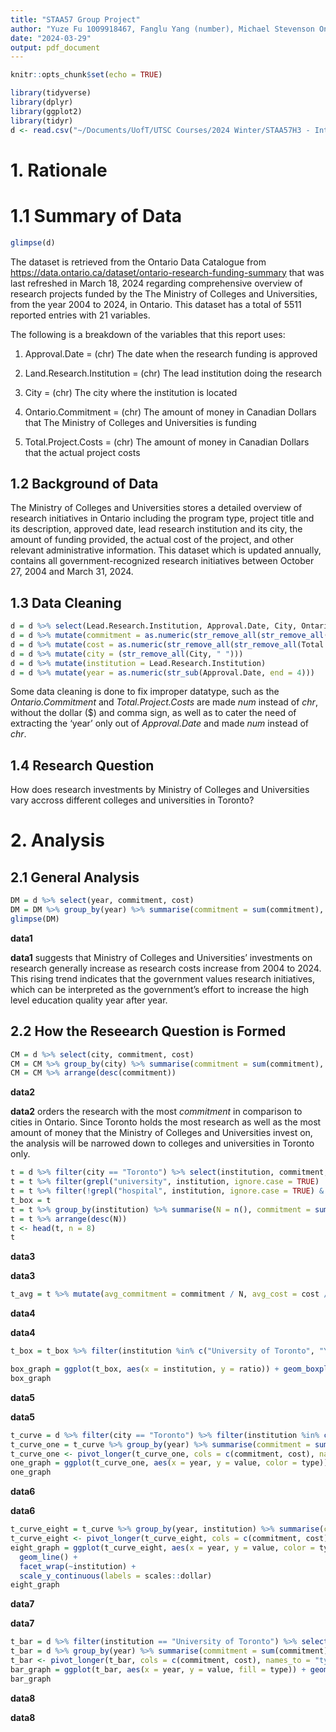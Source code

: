 ```yaml
---
title: "STAA57 Group Project"
author: "Yuze Fu 1009918467, Fanglu Yang (number), Michael Stevenson Ong 1009932423"
date: "2024-03-29"
output: pdf_document
---
```


```r
knitr::opts_chunk$set(echo = TRUE)
```

```r
library(tidyverse)
library(dplyr)
library(ggplot2)
library(tidyr)
d <- read.csv("~/Documents/UofT/UTSC Courses/2024 Winter/STAA57H3 - Intro to Data Science/STAA57 Project/STAA57 Project (My)/research_funding_summary_2004-2024_en.csv")
```

# 1. Rationale

# 1.1 Summary of Data
```r
glimpse(d)
```
The dataset is retrieved from the Ontario Data Catalogue from <https://data.ontario.ca/dataset/ontario-research-funding-summary> that was last refreshed in March 18, 2024 regarding comprehensive overview of research projects funded by the The Ministry of Colleges and Universities, from the year 2004 to 2024, in Ontario. This dataset has a total of 5511 reported entries with 21 variables.

The following is a breakdown of the variables that this report uses:

1. Approval.Date = (chr) The date when the research funding is approved

2. Land.Research.Institution = (chr) The lead institution doing the research

3. City = (chr) The city where the institution is located

4. Ontario.Commitment = (chr) The amount of money in Canadian Dollars that The Ministry of Colleges and Universities is funding

5. Total.Project.Costs = (chr) The amount of money in Canadian Dollars that the actual project costs

## 1.2 Background of Data
The Ministry of Colleges and Universities stores a detailed overview of research initiatives in Ontario including the program type, project title and its description, approved date, lead research institution and its city, the amount of funding provided, the actual cost of the project, and other relevant administrative information. This dataset which is updated annually, contains all government-recognized research initiatives between October 27, 2004 and March 31, 2024.

## 1.3 Data Cleaning
```r
d = d %>% select(Lead.Research.Institution, Approval.Date, City, Ontario.Commitment, Total.Project.Costs)
d = d %>% mutate(commitment = as.numeric(str_remove_all(str_remove_all(Ontario.Commitment, "\\$"), ",")))
d = d %>% mutate(cost = as.numeric(str_remove_all(str_remove_all(Total.Project.Costs, "\\$"), ",")))
d = d %>% mutate(city = (str_remove_all(City, " ")))
d = d %>% mutate(institution = Lead.Research.Institution)
d = d %>% mutate(year = as.numeric(str_sub(Approval.Date, end = 4)))
```
Some data cleaning is done to fix improper datatype, such as the *Ontario.Commitment* and *Total.Project.Costs* are made *num* instead of *chr*, without the dollar ($) and comma sign, as well as to cater the need of extracting the 'year' only out of *Approval.Date* and made *num* instead of *chr*.

## 1.4 Research Question
How does research investments by Ministry of Colleges and Universities vary accross different colleges and universities in Toronto?

# 2. Analysis

## 2.1 General Analysis
```r
DM = d %>% select(year, commitment, cost)
DM = DM %>% group_by(year) %>% summarise(commitment = sum(commitment), cost = sum(cost))
glimpse(DM)
```
<div align="center"> __data1__ </div>

**data1** suggests that Ministry of Colleges and Universities' investments on research generally increase as research costs increase from 2004 to 2024. This rising trend indicates that the government values research initiatives, which can be interpreted as the government's effort to increase the high level education quality year after year.

## 2.2 How the Reseearch Question is Formed
```r
CM = d %>% select(city, commitment, cost)
CM = CM %>% group_by(city) %>% summarise(commitment = sum(commitment), cost = sum(cost))
CM = CM %>% arrange(desc(commitment))
```
<div align="center"> __data2__ </div>

**data2** orders the research with the most *commitment* in comparison to cities in Ontario. Since Toronto holds the most research as well as the most amount of money that the Ministry of Colleges and Universities invest on, the analysis will be narrowed down to colleges and universities in Toronto only.

```r
t = d %>% filter(city == "Toronto") %>% select(institution, commitment, cost)
t = t %>% filter(grepl("university", institution, ignore.case = TRUE) | grepl("college", institution, ignore.case = TRUE))
t = t %>% filter(!grepl("hospital", institution, ignore.case = TRUE) & !grepl("health", institution, ignore.case = TRUE))
t_box = t
t = t %>% group_by(institution) %>% summarise(N = n(), commitment = sum(commitment), cost = sum(cost))
t = t %>% arrange(desc(N))
t <- head(t, n = 8)
t
```
<div align="center"> __data3__ </div>
**data3**

```r
t_avg = t %>% mutate(avg_commitment = commitment / N, avg_cost = cost / N) %>% mutate(avg_ratio = avg_commitment / avg_cost)
```
<div align="center"> __data4__ </div>
**data4**

```r
t_box = t_box %>% filter(institution %in% c("University of Toronto", "York University", "Toronto Metropolitan University (formerly Ryerson University)", "Ontario College of Art and Design (OCAD) University", "George Brown College of Applied Arts and Technology", "Royal Military College of Canada", "Humber College", "Seneca College of Applied Arts and Technology")) %>% mutate(ratio = commitment / cost)

box_graph = ggplot(t_box, aes(x = institution, y = ratio)) + geom_boxplot() + theme(axis.text.x = element_text(angle = 90))
box_graph
```
<div align="center"> __data5__ </div>
**data5**

```r
t_curve = d %>% filter(city == "Toronto") %>% filter(institution %in% c("University of Toronto", "York University", "Toronto Metropolitan University (formerly Ryerson University)", "Ontario College of Art and Design (OCAD) University", "George Brown College of Applied Arts and Technology", "Royal Military College of Canada", "Humber College", "Seneca College of Applied Arts and Technology")) %>% select(year, institution, commitment, cost)
t_curve_one = t_curve %>% group_by(year) %>% summarise(commitment = sum(commitment), cost = sum(cost))
t_curve_one <- pivot_longer(t_curve_one, cols = c(commitment, cost), names_to = "type", values_to = "value")
one_graph = ggplot(t_curve_one, aes(x = year, y = value, color = type)) + geom_line() + scale_y_continuous(labels = scales::dollar)
one_graph
```
<div align="center"> __data6__ </div>
**data6**

```r
t_curve_eight = t_curve %>% group_by(year, institution) %>% summarise(commitment = sum(commitment), cost = sum(cost), .groups = 'drop')
t_curve_eight <- pivot_longer(t_curve_eight, cols = c(commitment, cost), names_to = "type", values_to = "value")
eight_graph = ggplot(t_curve_eight, aes(x = year, y = value, color = type)) +
  geom_line() +
  facet_wrap(~institution) + 
  scale_y_continuous(labels = scales::dollar)
eight_graph
```
<div align="center"> __data7__ </div>
**data7**


```r
t_bar = d %>% filter(institution == "University of Toronto") %>% select(year, commitment, cost)
t_bar = d %>% group_by(year) %>% summarise(commitment = sum(commitment), cost = sum(cost))
t_bar <- pivot_longer(t_bar, cols = c(commitment, cost), names_to = "type", values_to = "value")
bar_graph = ggplot(t_bar, aes(x = year, y = value, fill = type)) + geom_bar(position = "dodge", stat = "identity") + scale_y_continuous(labels = scales::dollar)
bar_graph
```
<div align="center"> __data8__ </div>
**data8**
